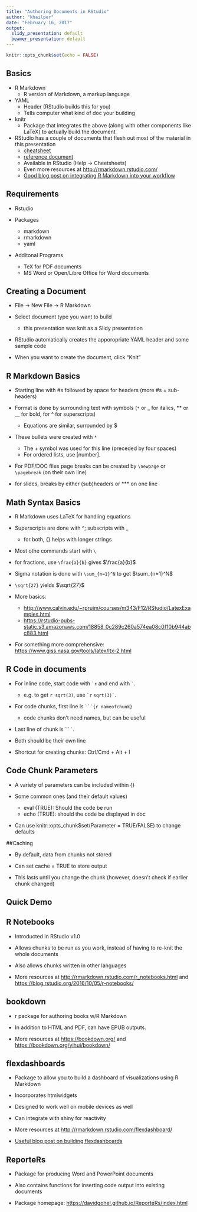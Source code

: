 ```yaml
---
title: "Authoring Documents in RStudio"
author: "khailper"
date: "February 16, 2017"
output:
  slidy_presentation: default
  beamer_presentation: default
---
```


```r
knitr::opts_chunk$set(echo = FALSE)
```

## Basics

* R Markdown
    + R version of Markdown, a markup language
    
* YAML
    + Header (RStudio builds this for you)
    + Tells computer what kind of doc your building
    
* knitr
    + Package that integrates the above (along with other components like LaTeX) to actually build the document
    
* RStudio has a couple of documents that flesh out most of the material in this presentation
    + [cheatsheet](https://www.rstudio.com/wp-content/uploads/2015/02/rmarkdown-cheatsheet.pdf)
    + [reference document](https://www.rstudio.com/wp-content/uploads/2015/03/rmarkdown-reference.pdf)
    + Available in RStudio (Help -> Cheetsheets)
    + Even more resources at [http://rmarkdown.rstudio.com/](http://rmarkdown.rstudio.com/) 
    + [Good blog post on integrating R Markdown into your workflow](https://www.rstudio.com/rviews/2017/01/25/r-markdown-for-the-enterprise/)

## Requirements

* Rstudio

* Packages
    + markdown
    + rmarkdown
    + yaml
    
* Additonal Programs
    + TeX for PDF documents
    + MS Word or Open/Libre Office for Word documents 

## Creating a Document

* File -> New File -> R Markdown

* Select document type you want to build
    + this presentation was knit as a Slidy presentation
    
* RStudio automatically creates the apporopriate YAML header and some sample code

* When you want to create the document, click "Knit"

## R Markdown Basics

* Starting line with #s followed by space for headers (more #s = sub-headers)

* Format is done by surrounding text with symbols (`*` or _ for italics, ** or __ for bold, for ^ for superscripts)
    + Equations are similar, surrounded by $

* These bullets were created with `*`
    + The + symbol was used for this line (preceded by four spaces)
    + For ordered lists, use [number].

* For PDF/DOC files page breaks can be created by `\newpage` or `\pagebreak` (on their own line)

* for slides, breaks by either (sub)headers or *** on one line

## Math Syntax Basics

* R Markdown uses LaTeX for handling equations

* Superscripts are done with ^; subscripts with _
    + for both, {} helps with longer strings
    
* Most othe commands start with `\`

* for fractions, use `\frac{a}{b}` gives $\frac{a}{b}$

* Sigma notation is done with `\sum_{n=1}^N` to get $\sum_{n=1}^N$

* `\sqrt{27}` yields $\sqrt{27}$

* More basics:
    + [http://www.calvin.edu/~rpruim/courses/m343/F12/RStudio/LatexExamples.html](http://www.calvin.edu/~rpruim/courses/m343/F12/RStudio/LatexExamples.html)
    + [https://rstudio-pubs-static.s3.amazonaws.com/18858_0c289c260a574ea08c0f10b944abc883.html](https://rstudio-pubs-static.s3.amazonaws.com/18858_0c289c260a574ea08c0f10b944abc883.html)
   
* For something more comprehensive: [https://www.giss.nasa.gov/tools/latex/ltx-2.html](https://www.giss.nasa.gov/tools/latex/ltx-2.html)

## R Code in documents

* For inline code, start code with `` `r `` and end with `` ` ``.
    + e.g. to get `r sqrt(3)`, use `` `r `` ``sqrt(3)` ``. 

* For code chunks, first line is ` ```{r nameofchunk} `
    + code chunks don't need names, but can be useful
    
* Last line of chunk is ` ``` `.

* Both should be their own line

* Shortcut for creating chunks: Ctrl/Cmd + Alt + I

## Code Chunk Parameters
* A variety of parameters can be included within {}

* Some common ones (and their default values)
    + eval (TRUE): Should the code be run
    + echo (TRUE): should the code be displayed in doc
    
* Can use knitr::opts_chunk$set(Parameter = TRUE/FALSE) to change defaults

##Caching

* By default, data from chunks not stored

* Can set cache = TRUE to store output

* This lasts until you change the chunk (however, doesn't check if earlier chunk changed)

## Quick Demo

## R Notebooks

* Introducted in RStudio v1.0

* Allows chunks to be run as you work, instead of having to re-knit the whole documents

* Also allows chunks written in other languages

* More resources at [http://rmarkdown.rstudio.com/r_notebooks.html](http://rmarkdown.rstudio.com/r_notebooks.html) and [https://blog.rstudio.org/2016/10/05/r-notebooks/](https://blog.rstudio.org/2016/10/05/r-notebooks/)

## bookdown

* r package for authoring books w/R Markdown

* In addition to HTML and PDF, can have EPUB outputs.

* More resources at [https://bookdown.org/](https://bookdown.org/) and [https://bookdown.org/yihui/bookdown/](https://bookdown.org/yihui/bookdown/)

## flexdashboards

* Package to allow you to build a dashboard of visualizations using R Markdown

* Incorporates htmlwidgets

* Designed to work well on mobile devices as well

* Can integrate with shiny for reactivity

* More resources at [http://rmarkdown.rstudio.com/flexdashboard/](http://rmarkdown.rstudio.com/flexdashboard/)

* [Useful blog post on building flexdashboards](http://lenkiefer.com/2017/01/22/build-flex)

## ReporteRs

* Package for producing Word and PowerPoint documents

* Also contains functions for inserting code output into existing documents

* Package homepage: [https://davidgohel.github.io/ReporteRs/index.html](https://davidgohel.github.io/ReporteRs/index.html)
